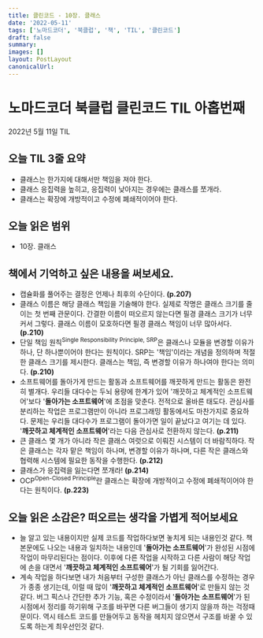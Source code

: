 ```yaml
---
title: 클린코드 - 10장. 클래스
date: '2022-05-11'
tags: ['노마드코더', '북클럽', '책', 'TIL', '클린코드']
draft: false
summary:
images: []
layout: PostLayout
canonicalUrl:
---
```


# 노마드코더 북클럽 클린코드 TIL 아홉번째

2022년 5월 11일 TIL

## 오늘 TIL 3줄 요약

- 클래스는 한가지에 대해서만 책임을 져야 한다.
- 클래스 응집력을 높히고, 응집력이 낮아지는 경우에는 클래스를 쪼개라.
- 클래스는 확장에 개방적이고 수정에 폐쇄적이어야 한다.

## 오늘 읽은 범위

- 10장. 클래스

## 책에서 기억하고 싶은 내용을 써보세요.

- 캡슐화를 풀어주는 결정은 언제나 최후의 수단이다. **(p.207)**
- 클래스 이름은 해당 클래스 책임을 기술해야 한다. 실제로 작명은 클래스 크기를 줄이는 첫 번째 관문이다. 간결한 이름이 떠오르지 않는다면 필경 클래스 크기가 너무 커서 그렇다. 클래스 이름이 모호하다면 필경 클래스 책임이 너무 많아서다. **(p.210)**
- 단일 책임 원칙<sup>Single Responsibility Principle, SRP</sup>은 클래스나 모듈을 변경할 이유가 하나, 단 하나뿐이어야 한다는 원칙이다. SRP는 '책임'이라는 개념을 정의하며 적절한 클래스 크기를 제시한다. 클래스는 책임, 즉 변경할 이유가 하나여야 한다는 의미다. **(p.210)**
- 소프트웨어를 돌아가게 만드는 활동과 소프트웨어를 깨끗하게 만드는 활동은 완전히 별개다. 우리들 대다수는 두뇌 용량에 한계가 있어 '깨끗하고 체계적인 소프트웨어'보다 '**돌아가는 소프트웨어**'에 초점을 맞춘다. 전적으로 올바른 태도다. 관심사를 분리하는 작업은 프로그램만이 아니라 프로그래밍 활동에서도 마찬가지로 중요하다. 문제는 우리들 대다수가 프로그램이 돌아가면 일이 끝났다고 여기는 데 있다. '**깨끗하고 체계적인 소프트웨어**'라는 다음 관심사로 전환하지 않는다. **(p.211)**
- 큰 클래스 몇 개가 아니라 작은 클래스 여럿으로 이뤄진 시스템이 더 바람직하다. 작은 클래스는 각자 맡은 책임이 하나며, 변경할 이유가 하나며, 다른 작은 클래스와 협력해 시스템에 필요한 동작을 수행한다. **(p.212)**
- 클래스가 응집력을 잃는다면 쪼개라! **(p.214)**
- OCP<sup>Open-Closed Principle</sup>란 클래스는 확장에 개방적이고 수정에 폐쇄적이어야 한다는 원칙이다. **(p.223)**

## 오늘 읽은 소감은? 떠오르는 생각을 가볍게 적어보세요

- 늘 알고 있는 내용이지만 실제 코드를 작업하다보면 놓치게 되는 내용인것 같다. 책 본문에도 나오는 내용과 일치하는 내용인데 '**돌아가는 소프트웨어**'가 완성된 시점에 작업이 마무리된다는 점이다. 이후에 다른 작업을 시작하고 다른 사람이 해당 작업에 손을 대면서 '**깨끗하고 체계적인 소프트웨어**'가 될 기회를 잃어간다.
- 계속 작업을 하다보면 내가 처음부터 구성한 클래스가 아닌 클래스를 수정하는 경우가 종종 생기는데, 이럴 때 많이 '**깨끗하고 체계적인 소프트웨어**'로 만들지 않는 것 같다. 버그 픽스나 간단한 추가 기능, 혹은 수정이라서 '**돌아가는 소프트웨어**'가 된 시점에서 정리를 하기위해 구조를 바꾸면 다른 버그들이 생기지 않을까 하는 걱정때문이다. 역시 테스트 코드를 만들어두고 동작을 헤치지 않으면서 구조를 바꿀 수 있도록 하는게 최우선인것 같다.
